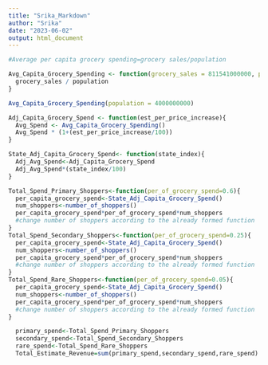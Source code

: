 ```yaml
---
title: "Srika_Markdown"
author: "Srika"
date: "2023-06-02"
output: html_document
---
```


```r
#Average per capita grocery spending=grocery sales/population
```

```r
Avg_Capita_Grocery_Spending <- function(grocery_sales = 811541000000, population = 334233854) {
  grocery_sales / population
}
```

```r
Avg_Capita_Grocery_Spending(population = 4000000000)
```

```r
Adj_Capita_Grocery_Spend <- function(est_per_price_increase){
  Avg_Spend <- Avg_Capita_Grocery_Spending()
  Avg_Spend * (1+(est_per_price_increase/100))
}
```

```r
State_Adj_Capita_Grocery_Spend<- function(state_index){
  Adj_Avg_Spend<-Adj_Capita_Grocery_Spend
  Adj_Avg_Spend*(state_index/100)
}
```

```r
Total_Spend_Primary_Shoppers<-function(per_of_grocery_spend=0.6){
  per_capita_grocery_spend<-State_Adj_Capita_Grocery_Spend()
  num_shoppers<-number_of_shoppers()
  per_capita_grocery_spend*per_of_grocery_spend*num_shoppers
  #change number of shoppers according to the already formed function
}
Total_Spend_Secondary_Shoppers<-function(per_of_grocery_spend=0.25){
  per_capita_grocery_spend<-State_Adj_Capita_Grocery_Spend()
  num_shoppers<-number_of_shoppers()
  per_capita_grocery_spend*per_of_grocery_spend*num_shoppers
  #change number of shoppers according to the already formed function
}
Total_Spend_Rare_Shoppers<-function(per_of_grocery_spend=0.05){
  per_capita_grocery_spend<-State_Adj_Capita_Grocery_Spend()
  num_shoppers<-number_of_shoppers()
  per_capita_grocery_spend*per_of_grocery_spend*num_shoppers
  #change number of shoppers according to the already formed function
}
```

```r
  primary_spend<-Total_Spend_Primary_Shoppers
  secondary_spend<-Total_Spend_Secondary_Shoppers
  rare_spend<-Total_Spend_Rare_Shoppers
  Total_Estimate_Revenue=sum(primary_spend,secondary_spend,rare_spend)
```

